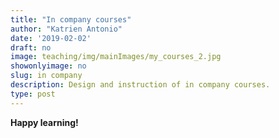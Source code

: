 ```yaml
---
title: "In company courses"
author: "Katrien Antonio"
date: '2019-02-02'
draft: no
image: teaching/img/mainImages/my_courses_2.jpg
showonlyimage: no
slug: in company
description: Design and instruction of in company courses.
type: post
---
```


**Happy learning!**
    
    


    
    
    
    
    










